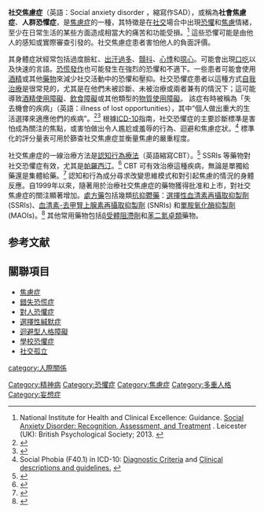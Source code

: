 {{about|对社交或者公开场合感到强烈恐惧的疾病|对社交活动的焦虑與緊張|社交焦慮}}
{{Multiple issues|

{{專業|time=2015-12-12}}
{{擴充|time=2015-12-12}}
}}
{{醫學聲明}}
{{DiseaseDisorder infobox
|Name = 社交恐懼症
|ICD10 = {{ICD10|F|40|1|f|40}}, {{ICD10|F|93|2|f|90}}
|ICD9 = {{ICD9|300.23}}
}}

'''社交焦慮症'''（英語：Social anxiety disorder ，縮寫作SAD），或稱為'''社會焦慮症'''、'''人群恐懼症'''，是[[焦虑症|焦慮症]]的一種，其特徵是在[[社交|社交]]場合中出現[[恐懼|恐懼]]和[[焦慮|焦慮]]情緒，至少在日常生活的某些方面造成相當大的痛苦和功能受損。<ref name="NICE2013">National Institute for Health and Clinical Excellence: Guidance. [https://www.ncbi.nlm.nih.gov/pubmedhealth/PMH0071627/ Social Anxiety Disorder: Recognition, Assessment, and Treatment] {{Wayback|url=https://www.ncbi.nlm.nih.gov/pubmedhealth/PMH0071627/ |date=20210829063341 }}.  Leicester (UK): British Psychological Society; 2013.  {{PMID|25577940}}</ref> 這些恐懼可能是由他人的感知或實際審查引發的。社交焦慮症患者害怕他人的負面評價。

其身體症狀經常包括過度臉紅、[[多汗症|出汗過多]]、[[顫抖|顫抖]]、[[心悸|心悸]]和[[噁心|噁心]]。可能會出現[[口吃|口吃]]以及快速的言語。[[恐慌發作|恐慌發作]]也可能發生在強烈的恐懼和不適下。一些患者可能會使用[[乙醇|酒精]]或其他[[精神藥物|藥物]]來減少社交活動中的恐懼和壓抑。社交恐懼症患者以這種方式[[自我藥療|自我治療]]是很常見的，尤其是在他們未被診斷、未被治療或兩者兼有的情況下；這可能導致[[酗酒|酒精使用障礙]]、[[進食障礙|飲食障礙]]或其他類型的[[物質使用疾患|物質使用障礙]]。 該症有時被稱為「失去機會的疾病」（英語：illness of lost opportunities），其中“個人做出重大的生活選擇來適應他們的疾病”。<ref name="SteinM2001">{{cite journal|title=Unmasking social anxiety disorder|url=http://www.collectionscanada.gc.ca/eppp-archive/100/201/300/cdn_medical_association/jpn/vol-26/issue-3/pdf/pg185.pdf|first1=Murray B.|last2=Gorman, MD|first2=Jack M.|date=2001|journal=Journal of Psychiatry & Neuroscience|issue=3|series=3|volume=26|pages=185–9|pmc=1408304|pmid=11394188|last1=Stein, MD|access-date=17 March 2014|archive-date=2017-08-29|archive-url=https://web.archive.org/web/20170829124742/http://www.collectionscanada.gc.ca/eppp-archive/100/201/300/cdn_medical_association/jpn/vol-26/issue-3/pdf/pg185.pdf|dead-url=no}}</ref><ref name="Supplement to Health Reports">{{cite journal|title=Social anxiety disorder— beyond shyness|url=https://www150.statcan.gc.ca/n1/en/pub/82-003-s/2004000/pdf/7419-eng.pdf?st=thihnetD|last=Shields|first=Margot|date=2004|journal=How Healthy Are Canadians? Statistics Canada Annual Report|volume=15|page=58|access-date=17 March 2014}}</ref> 根據[[ICD-10|ICD-10]]指南，社交恐懼症的主要診斷標準是害怕成為關注的焦點，或害怕做出令人尷尬或羞辱的行為、迴避和焦慮症狀。<ref name="who.int">Social Phobia (F40.1) in ICD-10: [https://www.who.int/classifications/icd/en/GRNBOOK.pdf#110 Diagnostic Criteria] {{Wayback|url=https://www.who.int/classifications/icd/en/GRNBOOK.pdf#110 |date=20160618131606 }} and [https://www.who.int/classifications/icd/en/bluebook.pdf#113 Clinical descriptions and guidelines.] {{Wayback|url=https://www.who.int/classifications/icd/en/bluebook.pdf#113 |date=20140323025330 }}</ref> 標準化的評分量表可用於篩查社交焦慮症並衡量焦慮的嚴重程度。

社交焦慮症的一線治療方法是[[認知行為療法|認知行為療法]]（英語縮寫CBT）。<ref name="Pilling2013">{{cite journal|title=Recognition, assessment and treatment of social anxiety disorder: summary of NICE guidance.|url=http://centaur.reading.ac.uk/40688/1/Recognition%2C%20assessment%20and%20treatment%20of%20social%20anxiety%20disorder%20summary%20of%20NICE%20guidance.pdf|last=Pilling|first=S|date=May 22, 2013|journal=BMJ (Clinical Research Ed.)|doi=10.1136/bmj.f2541|volume=346|pages=f2541|pmid=23697669|author3=Mavranezouli, I|author4=Kew, K|author5=Taylor, C|author6=Clark, DM|author7=Guideline Development, Group|author2=Mayo-Wilson, E|s2cid=13776769|access-date=2021-12-09|archive-date=2021-02-24|archive-url=https://web.archive.org/web/20210224034413/http://centaur.reading.ac.uk/40688/1/Recognition%2C%20assessment%20and%20treatment%20of%20social%20anxiety%20disorder%20summary%20of%20NICE%20guidance.pdf|dead-url=no}}</ref> SSRIs 等藥物對社交恐懼症有效，尤其是[[帕罗西汀|帕羅西汀]]。<ref name="Liebowitz 235–249">{{Cite journal|title=The evidence-based pharmacotherapy of social anxiety disorder|first1=Michael R.|last2=Schneier|first2=Franklin R.|date=2013-02-01|journal=International Journal of Neuropsychopharmacology|issue=1|doi=10.1017/S1461145712000119|volume=16|pages=235–249|issn=1461-1457|pmid=22436306|last3=Bragdon|first3=Laura B.|last4=Blanco|first4=Carlos|last1=Liebowitz|doi-access=free}}</ref> CBT 可有效治療這種疾病，無論是單獨給藥還是集體給藥。<ref>{{Cite journal|title=Cognitive-behavioral therapy for adult anxiety disorders: A meta-analysis of randomized placebo-controlled trials|first1=S. G.|last2=Smits|first2=J. A.|journal=The Journal of Clinical Psychiatry|issue=4|doi=10.4088/JCP.v69n0415|year=2008|volume=69|pages=621–632|pmc=2409267|pmid=18363421|last1=Hofmann}}</ref> 認知和行為成分尋求改變思維模式和對引起焦慮的情況的身體反應。自1999年以來，隨著用於治療社交焦慮症的藥物獲得批准和上市，對社交焦慮症的關注顯著增加。[[處方藥|處方藥]]包括幾類[[抗抑鬱藥|抗抑鬱藥]]：[[選擇性5-羥色胺再攝取抑制劑|選擇性血清素再攝取抑製劑]] (SSRIs)、[[5-羥色胺和去甲腎上腺素再攝取抑制劑|血清素-去甲腎上腺素再攝取抑製劑]] (SNRIs) 和[[單胺氧化酶抑制劑|單胺氧化酶抑製劑]] (MAOIs)。<ref name=":0">{{Cite journal|title=The evidence-based pharmacotherapy of social anxiety disorder|first1=C.|last2=Bragdon|first2=L. B.|journal=The International Journal of Neuropsychopharmacology|issue=1|doi=10.1017/S1461145712000119|year=2012|volume=16|pages=235–249|pmid=22436306|last3=Schneier|first3=F. R.|last4=Liebowitz|first4=M. R.|last1=Blanco|doi-access=free}}</ref> 其他常用藥物包括[[β受體阻滯劑|β受體阻滯劑]]和[[苯二氮䓬类|苯二氮卓類]]藥物。

==参考文献==
{{Reflist}}

==關聯項目==
*[[焦慮症|焦慮症]]
*[[錯失恐慌症|錯失恐慌症]]
*[[對人恐懼症|對人恐懼症]]
*[[選擇性緘默症|選擇性緘默症]]
*[[迴避型人格障礙|迴避型人格障礙]]
*[[學校恐懼症|學校恐懼症]]
*[[社交孤立|社交孤立]]

{{ICD-10-F|selected = 神經性壓力}}

[[Category:精神病|Category:精神病]]
[[category:人際關係|category:人際關係]]
[[Category:恐懼症|Category:恐懼症]]
[[Category:焦慮症|Category:焦慮症]]
[[Category:多重人格|Category:多重人格]]
[[Category:妄想症|Category:妄想症]]